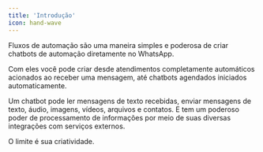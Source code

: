 ```yaml
---
title: 'Introdução'
icon: hand-wave
---
```


Fluxos de automação são uma maneira simples e poderosa de criar chatbots de automação diretamente no WhatsApp.

Com eles você pode criar desde atendimentos completamente automáticos acionados ao receber uma mensagem, até chatbots agendados iniciados automaticamente.

Um chatbot pode ler mensagens de texto recebidas, enviar mensagens de texto, áudio, imagens, vídeos, arquivos e contatos. E tem um poderoso poder de processamento de informações por meio de suas diversas integrações com serviços externos.

O limite é sua criatividade.